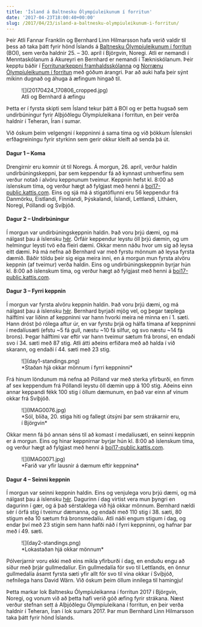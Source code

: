 ```yaml
---
title: 'Ísland á Baltnesku Ólympíuleikunum í forritun'
date: '2017-04-23T18:00:40+00:00'
slug: /2017/04/23/island-a-baltnesku-olympiuleikunum-i-forritun/
---
```


Þeir Atli Fannar Franklín og Bernhard Linn Hilmarsson hafa verið valdir til þess
að taka þátt fyrir hönd Íslands á [Baltnesku Ólympíuleikunum í
forritun](http://www.boi2017.org/) (BOI), sem verða haldnir 25. – 30. apríl í
Björgvin, Noregi. Atli er nemandi í Menntaskólanum á Akureyri en Bernhard er
nemandi í Tækniskólanum. Þeir kepptu báðir í [Forritunarkeppni
framhaldsskólanna](http://forritun.is/) og [Norrænu Ólympíuleikunum í
forritun](http://nordic.progolymp.se/) með góðum árangri. Þar að auki hafa þeir
sýnt mikinn dugnað og áhuga á æfingum hingað til.

<figure>
    ![](20170424_170806_cropped.jpg)
    <figcaption>Atli og Bernhard á æfingu</figcaption>
</figure>

Þetta er í fyrsta skipti sem Ísland tekur þátt á BOI og er þetta hugsað sem
undirbúningur fyrir Alþjóðlegu Ólympíuleikana í forritun, en þeir verða haldnir
í Teheran, Íran í sumar.

Við óskum þeim velgengni í keppninni á sama tíma og við þökkum Íslenskri
erfðagreiningu fyrir styrkinn sem gerir okkur kleift að senda þá út.

#### Dagur 1 – Koma

Drengirnir eru komnir út til Noregs. Á morgun, 26. apríl, verður haldin
undirbúningskeppni, þar sem keppendur fá að kynnast umhverfinu sem verður notað
í alvöru keppnunum tveimur. Keppnin hefst kl. 8:00 að íslenskum tíma, og verður
hægt að fylgjast með henni á
[boi17-public.kattis.com](https://boi17-public.kattis.com/). Eins og sjá má á
stigatöflunni eru 56 keppendur frá Danmörku, Eistlandi, Finnlandi, Þýskalandi,
Íslandi, Lettlandi, Litháen, Noregi, Póllandi og Svíþjóð.

#### Dagur 2 – Undirbúningur

Í morgun var undirbúningskeppnin haldin. Það voru þrjú dæmi, og má nálgast þau á
íslensku
[hér](/boi2017/boi2017_warmup_is.pdf).
Örfáir keppendur leystu öll þrjú dæmin, og um helmingur leysti tvö eða fleiri
dæmi. Okkar menn náðu hvor um sig að leysa eitt dæmi. Þá má nefna að Bernhard
var með fyrstu mönnum að leysa fyrsta dæmið. Báðir töldu þeir sig eiga meira
inni, en á morgun mun fyrsta alvöru keppnin (af tveimur) verða haldin. Eins og
undirbúningskeppnin byrjar hún kl. 8:00 að íslenskum tíma, og verður hægt að
fylgjast með henni á
[boi17-public.kattis.com](https://boi17-public.kattis.com/).

#### Dagur 3 – Fyrri keppnin

Í morgun var fyrsta alvöru keppnin haldin. Það voru þrjú dæmi, og má nálgast þau
á íslensku
[hér](/boi2017/boi2017_day1_is.pdf).
Bernhard byrjaði mjög vel, og þegar tæplega hálftími var liðinn af keppninni var
hann hvorki meira né minna en í 1. sæti. Hann dróst þó rólega aftur úr, en var
fyrstu þrjá og hálfa tímana af keppninni í medalíusæti (efstu ~5 fá gull, næstu
~10 fá silfur, og svo næstu ~14 fá brons). Þegar hálftími var eftir var hann
tveimur sætum frá bronsi, en endaði svo í 34. sæti með 87 stig. Atli átti aðeins
erfiðara með að halda í við skarann, og endaði í 44. sæti með 23 stig.

<figure>
    ![](day1-standings.png)
    <figcaption>*Staðan hjá okkar mönnum í fyrri keppninni*</figcaption>
</figure>

Frá hinum löndunum má nefna að Pólland var með sterka yfirburði, en fimm af sex
keppendum frá Póllandi leystu öll dæmin upp á 100 stig. Aðeins einn annar
keppandi fékk 100 stig í öllum dæmunum, en það var einn af vinum okkar frá
Svíþjóð.

<figure>
    ![](IMAG0076.jpg)
    <figcaption>*Sól, blíða, 20. stiga hiti og fallegt útsýni þar sem strákarnir eru, í Björgvin*</figcaption>
</figure>

Okkar menn fá þó annan séns til að komast í medalíusæti, en seinni keppnin er á
morgun. Eins og hinar keppnirnar byrjar hún kl. 8:00 að íslenskum tíma, og
verður hægt að fylgjast með henni á
[boi17-public.kattis.com](https://boi17-public.kattis.com/).

<figure>
    ![](IMAG0071.jpg)
    <figcaption>*Farið var yfir lausnir á dæmum eftir keppnina*</figcaption>
</figure>

#### Dagur 4 – Seinni keppnin

Í morgun var seinni keppnin haldin. Eins og venjulega voru þrjú dæmi, og má
nálgast þau á íslensku
[hér](/boi2017/boi2017_day2_is.pdf).
Dagurinn í dag virtist vera mun þyngri en dagurinn í gær, og á það sérstaklega
við hjá okkar mönnum. Bernhard nældi sér í örfá stig í tveimur dæmanna, og
endaði með 110 stig í 38. sæti, 80 stigum eða 10 sætum frá bronsmedalíu. Atli
náði engum stigum í dag, og endar því með 23 stigin sem hann hafði náð í fyrri
keppninni, og hafnar þar með í 49. sæti.

<figure>
    ![](day2-standings.png)
    <figcaption>*Lokastaðan hjá okkar mönnum*</figcaption>
</figure>

Pólverjarnir voru ekki með eins mikla yfirburði í dag, en enduðu engu að síður
með þrjár gullmedalíur. Ein gullmedalía fór svo til Lettlands, en önnur
gullmedalía ásamt fyrsta sæti yfir allt fór svo til vina okkar í Svíþjóð,
nefnilega hans David Wärn. Við óskum þeim öllum innilega til hamingju!

Þetta markar lok Baltnesku Ólympíuleikanna í forritun 2017 í Björgvin, Noregi,
og vonum við að þetta hafi verið góð æfing fyrir strákana. Næst verður stefnan
sett á Alþjóðlegu Ólympíuleikana í forritun, en þeir verða haldnir í Teheran,
Íran í lok sumars 2017. Þar mun Bernhard Linn Hilmarsson taka þátt fyrir hönd
Íslands.
